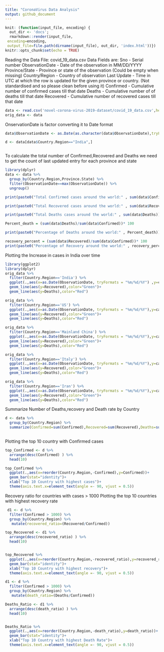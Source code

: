 ```yaml
---
title: "CoronaVirus Data Analysis"
output: github_document
---
```


```r
knit: (function(input_file, encoding) {
  out_dir <- 'docs';
  rmarkdown::render(input_file,
 encoding=encoding,
 output_file=file.path(dirname(input_file), out_dir, 'index.html'))})
knitr::opts_chunk$set(echo = TRUE)
```

Reading the Data File: covid_19_data.csv
Data Fields are:
Sno - Serial number
ObservationDate - Date of the observation in MM/DD/YYYY
Province/State - Province or state of the observation (Could be empty when missing)
Country/Region - Country of observation
Last Update - Time in UTC at which the row is updated for the given province or country. (Not standardised and so please clean before using it)
Confirmed - Cumulative number of confirmed cases till that date
Deaths - Cumulative number of of deaths till that date
Recovered - Cumulative number of recovered cases till that date

```r

data <- read.csv('novel-corona-virus-2019-dataset/covid_19_data.csv',header=TRUE)
orig_data <- data
```

OnservationDate is factor converting it to Date format


```r
data$ObservationDate <- as.Date(as.character(data$ObservationDate),tryFormats = "%m/%d/%Y")
```


```r
d <- data[data$Country.Region=="India",]
```


```r
```
To calculate the total number of Confirmed,Recovered and Deaths 
we need to get the count of last updated entry for each province and state
```r
library(dplyr)
data <- data %>% 
  group_by(Country.Region,Province.State) %>% 
  filter(ObservationDate==max(ObservationDate)) %>% 
  ungroup()

print(paste0("Total Confirmed cases around the world:" , sum(data$Confirmed)))

print(paste0("Total Recovered cases around the world:" , sum(data$Recovered)))

print(paste0("Total Deaths cases around the world:" , sum(data$Deaths)))

Percent_death = (sum(data$Deaths)/sum(data$Confirmed))* 100

print(paste0("Percentage of Deaths around the world:" , Percent_death))

recovery_percent = (sum(data$Recovered)/sum(data$Confirmed))* 100
print(paste0("Percentage of Recovery around the world:" , recovery_percent))

```

Plotting the Increase in cases in India over time
```r
library(ggplot2)
library(dplyr)
orig_data %>% 
  filter(Country.Region=='India') %>% 
  ggplot(.,aes(x=as.Date(ObservationDate, tryFormats = "%m/%d/%Y") ,y=cases))+ geom_line(aes(y=Confirmed),color="steelblue")+
  geom_line(aes(y=Recovered),color="Green")+
  geom_line(aes(y=Deaths),color="Red")

```
```r
orig_data %>% 
  filter(Country.Region=='US') %>% 
  ggplot(.,aes(x=as.Date(ObservationDate, tryFormats = "%m/%d/%Y"),y=cases))+ geom_line(aes(y=Confirmed),color="steelblue")+
  geom_line(aes(y=Recovered),color="Green")+
  geom_line(aes(y=Deaths),color="Red")

```

```r
orig_data %>% 
  filter(Country.Region=='Mainland China') %>% 
  ggplot(.,aes(x=as.Date(ObservationDate, tryFormats = "%m/%d/%Y"),y=cases))+ geom_line(aes(y=Confirmed),color="steelblue")+
  geom_line(aes(y=Recovered),color="Green")+
  geom_line(aes(y=Deaths),color="Red")
```


```r

orig_data %>% 
  filter(Country.Region=='Italy') %>% 
  ggplot(.,aes(x=as.Date(ObservationDate, tryFormats = "%m/%d/%Y"),y=cases))+ geom_line(aes(y=Confirmed),color="steelblue")+
  geom_line(aes(y=Recovered),color="Green")+
  geom_line(aes(y=Deaths),color="Red")
```
```r
orig_data %>% 
  filter(Country.Region=='Iran') %>% 
  ggplot(.,aes(x=as.Date(ObservationDate, tryFormats = "%m/%d/%Y"),y=cases))+ geom_line(aes(y=Confirmed),color="steelblue")+
  geom_line(aes(y=Recovered),color="Green")+
  geom_line(aes(y=Deaths),color="Red")
```

Summarize Number of Deaths,recovery and Death rate by Country

```r
d <- data %>% 
  group_by(Country.Region) %>% 
  summarize(Confirmed=sum(Confirmed),Recovered=sum(Recovered),Deaths=sum(Deaths))
  
```
Plotting the top 10 country with Confirmed cases
```r
top_Confirmed <- d %>% 
  arrange(desc(Confirmed) ) %>%  
  head(10)

top_Confirmed %>% 
  ggplot(.,aes(x=reorder(Country.Region,-Confirmed),y=Confirmed))+
  geom_bar(stat="identity")+
  xlab("Top 10 Country with highest cases")+
  theme(axis.text.x=element_text(angle =- 90, vjust = 0.5))

```
Recovery ratio for countries with cases > 1000
Plotting the top 10 countries with highest recovery rate
```r

 d1 <- d %>% 
  filter(Confirmed > 1000) %>% 
  group_by(Country.Region) %>% 
   mutate(recovered_ratio=(Recovered/Confirmed)) 

top_Recovered <- d1 %>% 
  arrange(desc(recovered_ratio) ) %>% 
  head(10)


top_Recovered %>% 
  ggplot(.,aes(x=reorder(Country.Region,-recovered_ratio),y=recovered_ratio))+
  geom_bar(stat="identity")+
  xlab("Top 10 Country with highest recovery")+
  theme(axis.text.x=element_text(angle =- 90, vjust = 0.5))


```

```r
d1 <- d %>% 
  filter(Confirmed > 1000) %>% 
  group_by(Country.Region) %>% 
   mutate(death_ratio=(Deaths/Confirmed)) 

Deaths_Ratio <- d1 %>% 
  arrange(desc(death_ratio) ) %>% 
  head(10)


Deaths_Ratio %>% 
  ggplot(.,aes(x=reorder(Country.Region,-death_ratio),y=death_ratio))+
  geom_bar(stat="identity")+
  xlab("Top 10 Country with highest Death Rate")+
  theme(axis.text.x=element_text(angle =- 90, vjust = 0.5))
```

